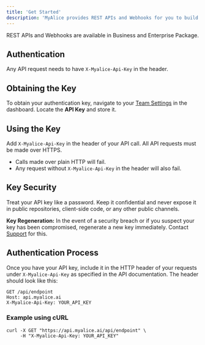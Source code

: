 ```yaml
---
title: 'Get Started'
description: 'MyAlice provides REST APIs and Webhooks for you to build on top of MyAlice and connect your internal systems with MyAlice as well.'
---
```


<Note>
  REST APIs and Webhooks are available in Business and Enterprise Package.
</Note>

## Authentication

Any API request needs to have `X-Myalice-Api-Key` in the header.

## Obtaining the Key
To obtain your authentication key, navigate to your [Team Settings](https://app.myalice.ai/settings/team-info) in the dashboard. Locate the **API Key** and store it.

## Using the Key
Add `X-Myalice-Api-Key` in the header of your API call. All API requests must be made over HTTPS.
- Calls made over plain HTTP will fail.
- Any request without `X-Myalice-Api-Key` in the header will also fail.

## Key Security
<Warning>Treat your API key like a password. Keep it confidential and never expose it in public repositories, client-side code, or any other public channels.</Warning>

**Key Regeneration:** In the event of a security breach or if you suspect your key has been compromised, regenerate a new key immediately. Contact [Support](mailto:support@myalice.ai) for this.

## Authentication Process
Once you have your API key, include it in the HTTP header of your requests under `X-Myalice-Api-Key` as specified in the API documentation. The header should look like this:

```
GET /api/endpoint
Host: api.myalice.ai
X-Myalice-Api-Key: YOUR_API_KEY
```

### Example using cURL

```
curl -X GET "https://api.myalice.ai/api/endpoint" \
     -H "X-Myalice-Api-Key: YOUR_API_KEY"
```